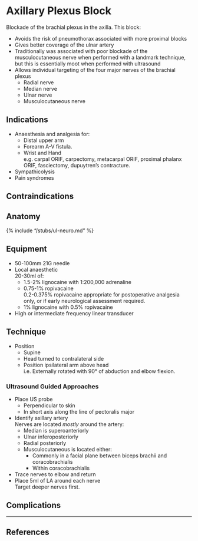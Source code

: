 # Axillary Plexus Block


Blockade of the brachial plexus in the axilla. This block:

* Avoids the risk of pneumothorax associated with more proximal blocks
* Gives better coverage of the ulnar artery
* Traditionally was associated with poor blockade of the musculocutaneous nerve when performed with a landmark technique, but this is essentially moot when performed with ultrasound
* Allows individual targeting of the four major nerves of the brachial plexus
	* Radial nerve
	* Median nerve
	* Ulnar nerve
	* Musculocutaneous nerve

## Indications

* Anaesthesia and analgesia for:
	* Distal upper arm
	* Forearm A-V fistula.
	* Wrist and Hand  
	e.g. carpal ORIF, carpectomy, metacarpal ORIF, proximal phalanx ORIF, fasciectomy, dupuytren's contracture.
* Sympathicolysis
* Pain syndromes

## Contraindications

## Anatomy

{% include "/stubs/ul-neuro.md" %}

## Equipment

* 50-100mm 21G needle
* Local anaesthetic  
20-30ml of:
	* 1.5-2% lignocaine with 1:200,000 adrenaline
	* 0.75-1% ropivacaine  
	0.2-0.375% ropivacaine appropriate for postoperative analgesia only, or if early neurological assessment required.
	* 1% lignocaine with 0.5% ropivacaine
* High or intermediate frequency linear transducer


## Technique

* Position
	* Supine
	* Head turned to contralateral side
	* Position ipsilateral arm above head  
	i.e. Externally rotated with 90° of abduction and elbow flexion.

### Ultrasound Guided Approaches

* Place US probe
	* Perpendicular to skin
	* In short axis along the line of pectoralis major
* Identify axillary artery  
Nerves are located *mostly* around the artery:
	* Median is superoanteriorly
	* Ulnar inferoposteriorly
	* Radial posteriorly
	* Musculocutaneous is located either:
		* Commonly in a facial plane between biceps brachii and coracobrachialis
		* Within coracobrachialis
* Trace nerves to elbow and return
* Place 5ml of LA around each nerve  
Target deeper nerves first.
	

## Complications


---

## References

